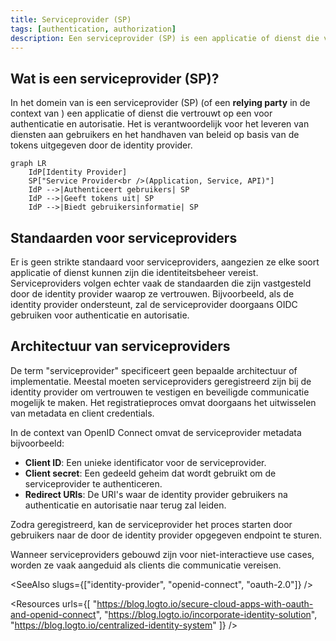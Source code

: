 ```yaml
---
title: Serviceprovider (SP)
tags: [authentication, authorization]
description: Een serviceprovider (SP) is een applicatie of dienst die vertrouwt op een identity provider (IdP) voor authenticatie en autorisatie.
---
```


## Wat is een serviceprovider (SP)?

In het domein van <Ref slug="iam" /> is een serviceprovider (SP) (of een **relying party** in de context van <Ref slug="openid-connect" />) een applicatie of dienst die vertrouwt op een <Ref slug="identity-provider" /> voor authenticatie en autorisatie. Het is verantwoordelijk voor het leveren van diensten aan gebruikers en het handhaven van <Ref slug="access-control" /> beleid op basis van de tokens uitgegeven door de identity provider.

```mermaid
graph LR
    IdP[Identity Provider]
    SP["Service Provider<br />(Application, Service, API)"]
    IdP -->|Authenticeert gebruikers| SP
    IdP -->|Geeft tokens uit| SP
    IdP -->|Biedt gebruikersinformatie| SP
```

## Standaarden voor serviceproviders

Er is geen strikte standaard voor serviceproviders, aangezien ze elke soort applicatie of dienst kunnen zijn die identiteitsbeheer vereist. Serviceproviders volgen echter vaak de standaarden die zijn vastgesteld door de identity provider waarop ze vertrouwen. Bijvoorbeeld, als de identity provider <Ref slug="openid-connect" /> ondersteunt, zal de serviceprovider doorgaans OIDC gebruiken voor authenticatie en autorisatie.

## Architectuur van serviceproviders

De term "serviceprovider" specificeert geen bepaalde architectuur of implementatie. Meestal moeten serviceproviders geregistreerd zijn bij de identity provider om vertrouwen te vestigen en beveiligde communicatie mogelijk te maken. Het registratieproces omvat doorgaans het uitwisselen van metadata en client credentials.

In de context van OpenID Connect omvat de serviceprovider metadata bijvoorbeeld:

- **Client ID**: Een unieke identificator voor de serviceprovider.
- **Client secret**: Een gedeeld geheim dat wordt gebruikt om de serviceprovider te authenticeren.
- **<Ref slug="redirect-uri">Redirect URIs</Ref>**: De URI's waar de identity provider gebruikers na authenticatie en autorisatie naar terug zal leiden.

Zodra geregistreerd, kan de serviceprovider het <Ref slug="authentication" /> proces starten door gebruikers naar de door de identity provider opgegeven endpoint te sturen.

Wanneer serviceproviders gebouwd zijn voor niet-interactieve use cases, worden ze vaak aangeduid als <Ref slug="client">clients</Ref> die <Ref slug="machine-to-machine" /> communicatie vereisen.

<SeeAlso slugs={["identity-provider", "openid-connect", "oauth-2.0"]} />

<Resources
  urls={[
    "https://blog.logto.io/secure-cloud-apps-with-oauth-and-openid-connect",
    "https://blog.logto.io/incorporate-identity-solution",
    "https://blog.logto.io/centralized-identity-system"
  ]}
/>